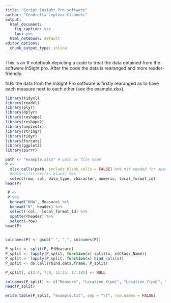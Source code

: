 ```yaml
---
title: "Script Insight Pro software"
author: "Cendrella Lepleux-Cichocki"
output:
  html_document:
    fig_caption: yes
    toc: yes
  html_notebook: default
editor_options: 
  chunk_output_type: inline
---
```


This is an R notebook depicting a code to treat the data obtained from the software InSight pro. After the code the data is rearanged and more reader-friendly.

N.B: the data from the InSight Pro software is firstly rearanged as to have each measure next to each other (see the example.xlsx).

```r

library(tidyxl)
library(readxl)
library(plyr)
library(dplyr)
library(reshape)
library(reshape2)
library(unpivotr)
library(stringr)
library(tidyr)
library(forcats)
library(ggplot2)
library(purrr)

```


```r

path <- "example.xlsx" # path or file name
P <-
  xlsx_cells(path, include_blank_cells = FALSE) %>% #if needed for specific sheet: xlsx_cells(path, sheets = "P5")
  #dplyr::filter(!is_blank) %>%
  select(row, col, data_type, character, numeric, local_format_id)
head(P)

```

```r


 P <-
 P %>%
  behead("NNW", Measure) %>%
  behead("N", header) %>%
  select(-col, -local_format_id) %>%
  spatter(header) %>%
  select(-row)
head(P)
 
```


```r

colnames(P) <- gsub(" ", "_", colnames(P))

P_split <- split(P, P$Measure)
P_split <- lapply(P_split, function(x) split(x, x$Class_Name))
P_split <- lapply(P_split, function(x) bind_cols(x))
P_split <- do.call(rbind.data.frame, P_split)

P_split[, c(2:4, 7:9, 11:15, 17:18)] <- NULL

colnames(P_split) <- c("Measure", "Location_X(µm)", "Location_Y(µm)", "Lenght(µm)", "Width(µm)")
head(P_split)

write.table(P_split, "example.txt", sep = "\t", row.names = FALSE)


```








